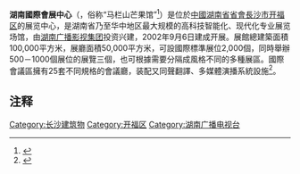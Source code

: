 {{Infobox Modern Building
|image             = 201906 Hunan International Convention & Exhibition Center.jpg
|caption           = 
|name              = 湖南國際會展中心
|location_country  = [[中國|中國]]
|location_town     = [[湖南省|湖南省]][[長沙市|長沙市]][[开福区|开福区]][[洪山街道_(长沙市)|洪山街道]]马栏山文化创意集聚区
|owner             = [[湖南广播电视台|湖南广播电视台]]
|architect         = 
|client            = 
|engineer          = 
}}
'''湖南國際會展中心'''（{{lang-en|Hunan International Conference & Exhibition Center}}，俗称“马栏山芒果馆”<ref>{{cite news|title=马栏山化蛹成蝶|url=https://k.sina.com.cn/article_3604268061_d6d4c41d02000f66c.html|publisher=新浪网|work=当代商报社|date=2018-12-24|accessdate=2019-06-22|archive-date=2019-06-22|archive-url=https://web.archive.org/web/20190622144440/https://k.sina.com.cn/article_3604268061_d6d4c41d02000f66c.html|dead-url=no}}</ref>）是位於[[中國|中國]][[湖南省|湖南省]][[省會|省會]][[長沙市|長沙市]][[开福区|开福区]]的展览中心，是湖南省乃至华中地区最大规模的高科技智能化、现代化专业展览场馆，由[[湖南广播影视集团|湖南广播影视集团]]投资兴建，2002年9月6日建成开展。展館總建築面積100,000平方米，展廳面積50,000平方米，可設國際標準展位2,000個，同時舉辦500－1000個展位的展覽三個，也可根據需要分隔成風格不同的多種展區。國際會議區擁有25套不同規格的會議廳，装配又同聲翻譯、多媒體演播系統設施<ref>{{Cite web |url=http://www.hnicec.com/about/ |title=湖南国际会展中心简介 |access-date=2015-07-31 |archive-url=https://web.archive.org/web/20151117024533/http://www.hnicec.com/about/ |archive-date=2015-11-17 |dead-url=yes }}</ref>。

== 注释 ==
{{Reflist}}

{{Chinese building-stub}}

[[Category:长沙建筑物|Category:长沙建筑物]]
[[Category:开福区|Category:开福区]]
[[Category:湖南广播电视台|Category:湖南广播电视台]]